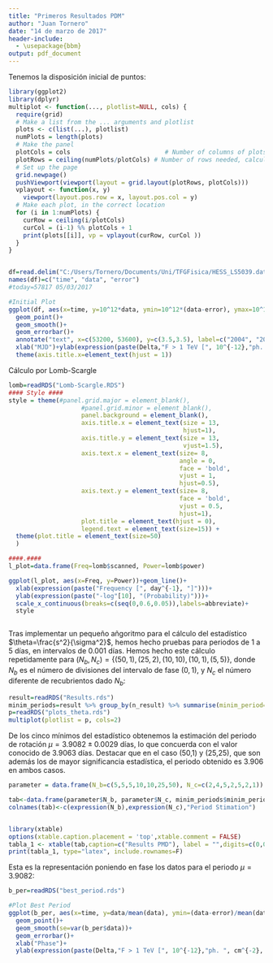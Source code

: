 ```yaml
---
title: "Primeros Resultados PDM"
author: "Juan Tornero"
date: "14 de marzo de 2017"
header-include:
  - \usepackage{bbm}
output: pdf_document
---
```


Tenemos la disposición inicial de puntos:

```r
library(ggplot2)
library(dplyr)
multiplot <- function(..., plotlist=NULL, cols) {
  require(grid)
  # Make a list from the ... arguments and plotlist
  plots <- c(list(...), plotlist)
  numPlots = length(plots)
  # Make the panel
  plotCols = cols                          # Number of columns of plots
  plotRows = ceiling(numPlots/plotCols) # Number of rows needed, calculated from # of cols
  # Set up the page
  grid.newpage()
  pushViewport(viewport(layout = grid.layout(plotRows, plotCols)))
  vplayout <- function(x, y)
    viewport(layout.pos.row = x, layout.pos.col = y)
  # Make each plot, in the correct location
  for (i in 1:numPlots) {
    curRow = ceiling(i/plotCols)
    curCol = (i-1) %% plotCols + 1
    print(plots[[i]], vp = vplayout(curRow, curCol ))
  }
}


df=read.delim("C:/Users/Tornero/Documents/Uni/TFGFisica/HESS_LS5039.dat", header = FALSE, sep= "")
names(df)=c("time", "data", "error")
#today=57817 05/03/2017

#Initial Plot
ggplot(df, aes(x=time, y=10^12*data, ymin=10^12*(data-error), ymax=10^12*(data+error)))+
  geom_point()+
  geom_smooth()+
  geom_errorbar()+
  annotate("text", x=c(53200, 53600), y=c(3.5,3.5), label=c("2004", "2005"), size=10)+
  xlab("MJD")+ylab(expression(paste(Delta,"F > 1 TeV [", 10^{-12},"ph. ", cm^{-2}, s^{-1},"]")))+
  theme(axis.title.x=element_text(hjust = 1))


```

Cálculo por Lomb-Scargle

```r
lomb=readRDS("Lomb-Scargle.RDS")
#### Style ####
style = theme(#panel.grid.major = element_blank(),
                    #panel.grid.minor = element_blank(),
                    panel.background = element_blank(),
                    axis.title.x = element_text(size = 13,
                                                hjust=1),
                    axis.title.y = element_text(size = 13,
                                                vjust=1.5),
                    axis.text.x = element_text(size= 8,
                                               angle = 0,
                                               face = 'bold',
                                               vjust = 1,
                                               hjust=0.5),
                    axis.text.y = element_text(size= 8,
                                               face = 'bold',
                                               vjust = 0.5,
                                               hjust=1),
                    plot.title = element_text(hjust = 0),
                    legend.text = element_text(size=15)) +
  theme(plot.title = element_text(size=50)
  )  

####.####
l_plot=data.frame(Freq=lomb$scanned, Power=lomb$power)

ggplot(l_plot, aes(x=Freq, y=Power))+geom_line()+
  xlab(expression(paste("Frequency [", day^{-1}, "]")))+
  ylab(expression(paste("-log"[10], "(Probability)")))+
  scale_x_continuous(breaks=c(seq(0,0.6,0.05)),labels=abbreviate)+
  style



```

Tras implementar un pequeño añgoritmo para el cálculo del estadístico $\theta=\frac{s^2}{\sigma^2}$, hemos hecho pruebas para periodos de 1 a 5 días, en intervalos de 0.001 días. Hemos hecho este cálculo repetidamente para $(N_b,N_c)=\{(50,1), (25,2), (10,10), (10,1),(5,5) \}$, donde $N_b$ es el número de divisiones del intervalo de fase $(0,1)$, y $N_c$ el número diferente de recubrientos dado $N_b$:

```r


result=readRDS("Results.rds")
minim_periods=result %>% group_by(n_result) %>% summarise(minim_period= period[which(theta==min(theta))])
p=readRDS("plots_theta.rds")
multiplot(plotlist = p, cols=2)

```

De los cinco mínimos del estadístico obtenemos la estimación del periodo de rotación $\mu=3.9082  \pm 0.0029$ días, lo que concuerda con el valor conocido de 3.9063 días. Destacar que en el caso (50,1) y (25,25), que son además los de mayor significancia estadística, el periodo obtenido es 3.906 en ambos casos. 

```r
parameter = data.frame(N_b=c(5,5,5,10,10,25,50), N_c=c(2,4,5,2,5,2,1))

tab<-data.frame(parameter$N_b, parameter$N_c, minim_periods$minim_period)
colnames(tab)<-c(expression(N_b),expression(N_c),"Period Stimation")


library(xtable)
options(xtable.caption.placement = 'top',xtable.comment = FALSE)
tabla_1 <- xtable(tab,caption=c("Results PMD"), label = "",digits=c(0,0,0,3), align = rep("c",4))
print(tabla_1, type="latex", include.rownames=F)
```

Esta es la representación poniendo en fase los datos para el periodo $\mu = 3.9082$:

```r

b_per=readRDS("best_period.rds")

#Plot Best Period
ggplot(b_per, aes(x=time, y=data/mean(data), ymin=(data-error)/mean(data), ymax=(data+error)/mean(data)))+
  geom_point()+
  geom_smooth(se=var(b_per$data))+
  geom_errorbar()+
  xlab("Phase")+
  ylab(expression(paste(Delta,"F > 1 TeV [", 10^{-12},"ph. ", cm^{-2}, s^{-1},"]")))



```



